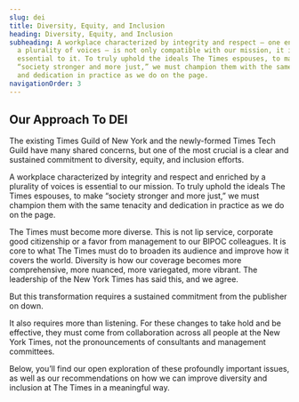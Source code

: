 ```yaml
---
slug: dei
title: Diversity, Equity, and Inclusion
heading: Diversity, Equity, and Inclusion
subheading: A workplace characterized by integrity and respect — one enriched by
  a plurality of voices — is not only compatible with our mission, it is
  essential to it. To truly uphold the ideals The Times espouses, to make
  “society stronger and more just,” we must champion them with the same tenacity
  and dedication in practice as we do on the page.
navigationOrder: 3
---
```

## Our Approach To DEI

The existing Times Guild of New York and the newly-formed Times Tech Guild have many shared concerns, but one of the most crucial is a clear and sustained commitment to diversity, equity, and inclusion efforts.

A workplace characterized by integrity and respect and enriched by a plurality of voices is essential to our mission. To truly uphold the ideals The Times espouses, to make “society stronger and more just,” we must champion them with the same tenacity and dedication in practice as we do on the page.

The Times must become more diverse. This is not lip service, corporate good citizenship or a favor from management to our BIPOC colleagues. It is core to what The Times must do to broaden its audience and improve how it covers the world. Diversity is how our coverage becomes more comprehensive, more nuanced, more variegated, more vibrant. The leadership of the New York Times has said this, and we agree. 

But this transformation requires a sustained commitment from the publisher on down. 

It also requires more than listening. For these changes to take hold and be effective, they must come from collaboration across all people at the New York Times, not the pronouncements of consultants and management committees.

Below, you’ll find our open exploration of these profoundly important issues, as well as our recommendations on how we can improve diversity and inclusion at The Times in a meaningful way.

<RecentPapers />